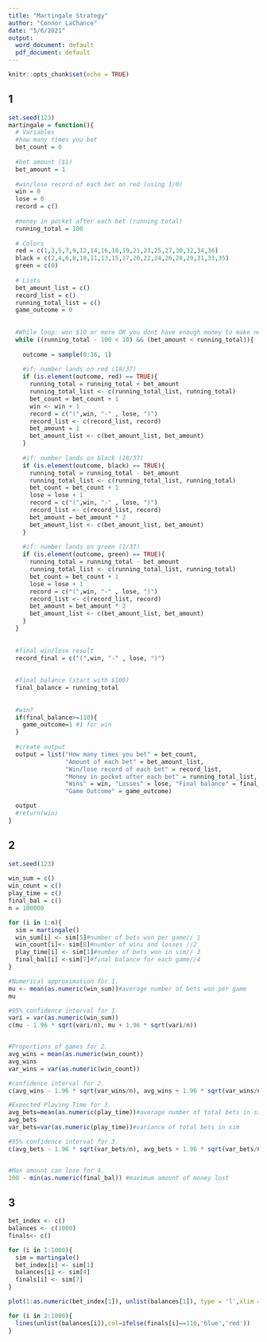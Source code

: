 ---
title: "Martingale Strategy"
author: "Connor LaChance"
date: "5/6/2021"
output:
  word_document: default
  pdf_document: default
---

```{r setup, include=FALSE}
knitr::opts_chunk$set(echo = TRUE)
```


## 1
```{r}
set.seed(123)
martingale = function(){
  # Variables
  #how many times you bet
  bet_count = 0
  
  #bet amount ($1)
  bet_amount = 1
  
  #win/lose record of each bet on red (using 1/0)
  win = 0
  lose = 0
  record = c()
  
  #money in pocket after each bet (running total)
  running_total = 100
  
  # Colors
  red = c(1,3,5,7,9,12,14,16,18,19,21,23,25,27,30,32,34,36)
  black = c(2,4,6,8,10,11,13,15,17,20,22,24,26,28,29,31,33,35)
  green = c(0)
  
  # Lists
  bet_amount_list = c()
  record_list = c()
  running_total_list = c()
  game_outcome = 0
  
  
  #While loop: won $10 or more OR you dont have enough money to make next bet
  while ((running_total - 100 < 10) && (bet_amount < running_total)){
    
    outcome = sample(0:36, 1)
    
    #if: number lands on red (18/37)
    if (is.element(outcome, red) == TRUE){
      running_total = running_total + bet_amount
      running_total_list <- c(running_total_list, running_total)
      bet_count = bet_count + 1
      win <- win + 1
      record = c("(",win, "-" , lose, ")")
      record_list <- c(record_list, record)
      bet_amount = 1
      bet_amount_list <- c(bet_amount_list, bet_amount)
    }
    
    #if: number lands on black (18/37)
    if (is.element(outcome, black) == TRUE){
      running_total = running_total - bet_amount
      running_total_list <- c(running_total_list, running_total)
      bet_count = bet_count + 1
      lose = lose + 1
      record = c("(",win, "-" , lose, ")")
      record_list <- c(record_list, record)
      bet_amount = bet_amount * 2
      bet_amount_list <- c(bet_amount_list, bet_amount)
    }
    
    #if: number lands on green (1/37)
    if (is.element(outcome, green) == TRUE){
      running_total = running_total - bet_amount
      running_total_list <- c(running_total_list, running_total)
      bet_count = bet_count + 1
      lose = lose + 1
      record = c("(",win, "-" , lose, ")")
      record_list <- c(record_list, record)
      bet_amount = bet_amount * 2
      bet_amount_list <- c(bet_amount_list, bet_amount)
    }
  }
  
  
  #final win/lose result
  record_final = c("(",win, "-" , lose, ")")
  
  
  #final balance (start with $100)
  final_balance = running_total
  
  
  #win?
  if(final_balance>=110){
    game_outcome=1 #1 for win
  }
  
  #create output
  output = list("How many times you bet" = bet_count,
                "Amount of each bet" = bet_amount_list, 
                "Win/lose record of each bet" = record_list, 
                "Money in pocket after each bet" = running_total_list, 
                "Wins" = win, "Losses" = lose, "Final balance" = final_balance,
                "Game Outcome" = game_outcome)

  output
  #return(win)
}
```


## 2
```{r warning=FALSE}
set.seed(123)
  
win_sum = c()
win_count = c()
play_time = c()
final_bal = c()
n = 100000

for (i in 1:n){
  sim = martingale()
  win_sum[i] <- sim[5]#number of bets won per game// 1
  win_count[i]<- sim[8]#number of wins and losses //2
  play_time[i] <- sim[1]#number of bets won in sim// 3
  final_bal[i] <-sim[7]#final balance for each game//4
}

#Numerical approximation for 1.
mu <- mean(as.numeric(win_sum))#average number of bets won per game
mu

#95% confidence interval for 1.
vari = var(as.numeric(win_sum))
c(mu - 1.96 * sqrt(vari/n), mu + 1.96 * sqrt(vari/n))


#Proportions of games for 2.
avg_wins = mean(as.numeric(win_count))
avg_wins
var_wins = var(as.numeric(win_count))

#confidence interval for 2.
c(avg_wins - 1.96 * sqrt(var_wins/n), avg_wins + 1.96 * sqrt(var_wins/n))

#Expected Playing Time for 3.
avg_bets=mean(as.numeric(play_time))#average number of total bets in sim
avg_bets
var_bets=var(as.numeric(play_time))#variance of total bets in sim

#95% confidence interval for 3.
c(avg_bets - 1.96 * sqrt(var_bets/n), avg_bets + 1.96 * sqrt(var_bets/n))


#Max amount can lose for 4.
100 - min(as.numeric(final_bal)) #maximum amount of money lost

```

## 3
```{r }
bet_index <- c()
balances <- c(1000)
finals<- c()

for (i in 1:1000){
  sim = martingale()
  bet_index[i] <- sim[1]
  balances[i] <- sim[4]
  finals[i] <- sim[7]
}

plot(1:as.numeric(bet_index[1]), unlist(balances[1]), type = 'l',xlim = c(1,max(as.numeric(bet_index))),ylim = c(min(unlist(balances)),max(unlist(balances))))

for (i in 2:1000){
  lines(unlist(balances[i]),col=ifelse(finals[i]==110,'blue','red'))
}


```



